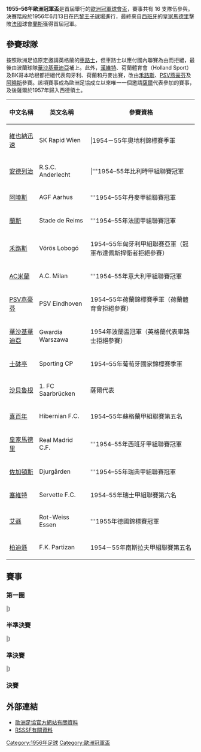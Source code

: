 {{noteTA
|G1=uefa
|T=zh:1955–56年欧洲冠军杯; zh-hans:1955–56年欧洲冠军杯; zh-hk:1955–56年歐洲冠軍球會盃
|1=zh-hans:裁判; zh-hant:裁判;
|2=zh-hans:里斯本竞技;zh-hk:士砵亭;zh-tw:里斯本競技;
|3=zh-hans:安德莱赫特;zh-hk:安德列治;zh-tw:安德萊赫特;
|4=zh-hans:希伯尼安; zh-hk:喜百年;
|5=zh-hans:PSV埃因霍温;zh-hk:PSV燕豪芬;zh-tw:PSV埃因霍溫;
}}
{{Infobox 國際足球賽事賽季
| tourney_name          = 歐洲冠軍盃
| year                  = 1955–56
| image                 = Paris-Parc-des-Princes.jpg
| size                  = 300px
| caption               = 決賽於[[巴黎|巴黎]]的[[奧林匹克國家綜合體育場|奧林匹克體育場]]舉行
| edition               = 1
| defending_champ_other = 
| dates                 = 1955年9月4日–1956年6月13日
| num_teams             = 16 隊
| associations          = 16
| champion_other        = {{flagicon|ESP|1945}} [[皇家馬德里足球俱樂部|皇家馬德里]]
| count                 = 1
| second_other          = {{flagicon|FRA}} [[蘭斯體育會|蘭斯]]
| matches               = 29
| goals                 = 127
| attendance            = 
| top_scorer            = {{flagicon|YUG}} [[米路天奴域|米路天奴域]]（8 球）
| player                = 
| prevseason            = 
| nextseason            = [[1956–57年歐洲冠軍盃|1956–57]]
}}

'''1955–56年歐洲冠軍盃'''是首屆舉行的[[歐洲冠軍聯賽|歐洲冠軍球會盃]]，賽事共有 16 支隊伍參與。決賽階段於1956年6月13日在[[巴黎王子球場|巴黎王子球場]]進行，最終來自[[西班牙|西班牙]]的[[皇家馬德里足球俱樂部|皇家馬德里]]擊敗[[法國|法國]]球會[[蘭斯足球俱樂部|蘭斯]]獲得首屆冠軍。

== 參賽球隊 ==
按照歐洲足協原定邀請英格蘭的[[車路士|車路士]]，但車路士以應付國內聯賽為由而拒絕，最後由波蘭球隊[[華沙基華迪亞足球會|華沙基華迪亞]]補上。此外，[[布達佩斯捍衛者足球俱樂部|漢維特]]、荷蘭體育會（Holland Sport）及BK哥本哈根都拒絕代表匈牙利、荷蘭和丹麥出賽，改由[[MTK布達佩斯足球俱樂部|禾路斯]]、[[PSV燕豪芬|PSV燕豪芬]]及[[奧胡斯體操協會俱樂部|阿曉斯]]參賽。該項賽事成為歐洲足協成立以來唯一一個邀請[[薩爾保護領|薩爾]]代表參加的賽事，及後薩爾於1957年歸入西德領土。
<!--Country borders incorrect-->
{{Location map+ |Europe |width=550 |float=right |caption='''1955–56年歐洲冠軍杯'''參賽球隊位置圖. |places=
{{Location map~ |Europe |lat=49.246389 |long=4.025     |label=<small>[[蘭斯足球俱樂部|蘭斯]]</small>|position=bottom}}
{{location map~ |Europe |lat=50.833333 |long=4.333333  |label=<small>[[皇家安德列治體育會|安德列治]]</small> |position=left}}
{{Location map~ |Europe |lat=44.8162   |long=20.4816   |label=<small>[[游擊隊足球俱樂部|柏迪遜]]</small>}}
{{Location map~ |Europe |lat=47.471944 |long=19.050278 |label=<small>[[MTK布達佩斯足球俱樂部|禾路斯]]</small>}}
{{Location map~ |Europe |lat=46.2      |long=6.15      |label=<small>[[塞爾維特足球俱樂部|塞維特]]</small>}}
{{Location map~ |Europe |lat=55.961667 |long=-3.165556 |label=<small>[[希伯尼安足球俱樂部|喜百年]]</small> }}
{{Location map~ |Europe |lat=38.752678 |long=-9.184681 |label=<small>[[葡萄牙士砵亭俱樂部|士砵亭]]</small>}}
{{location map~ |Europe |lat=59.34535  |long=18.079044 |label=<small>[[佐加頓斯IF|佐加頓斯]]</small>}}
{{Location map~ |Europe |lat=51.273    |long=7.047     |label=<small>[[紅白埃森足球俱樂部|艾遜]]</small>|position=right}}
{{Location map~ |Europe |lat=52.23     |long=21.010833 |label=<small>[[華沙基華迪亞體育會|華沙基華迪亞]]</small> }}
{{location map~ |Europe |lat=56.131944 |long=10.196389 |label=<small>[[奧胡斯體操協會俱樂部|阿曉斯]]</small>|position=right}}
{{Location map~ |Europe |lat=48.197778 |long=16.265278 |label=<small>[[維也納迅速足球會|維也納迅速]]</small>|position=left}}
{{Location map~ |Europe |lat=51.441664 |long=5.467563  |label=<small>[[PSV燕豪芬|PSV燕豪芬]]</small>|position=left}}
{{Location map~ |Europe |lat=45.47808  |long= 9.124    |label=<small>[[AC米蘭|AC米蘭]]</small>|position=bottom}}
{{Location map~ |Europe |lat=49.140    |long= 7.00     |label=<small>[[薩爾布呂肯足球俱樂部|沙貝魯根]]</small> |position=right}}
{{Location map~ |Europe |lat=40.453053 |long=-3.688356 |label=<small>[[皇家馬德里|皇家馬德里]]</small> |position=top}}
}}
{| class="wikitable" style=font-size:100%
|-
!中文名稱
!英文名稱
!參賽資格
|-
|{{flagicon|AUT}} [[維也納迅速足球會|維也納迅速]]||SK Rapid Wien|||1954－55年奧地利錦標賽季軍
|-
|{{flagicon|BEL}} [[皇家安德列治體育會|安德列治]]||R.S.C. Anderlecht|||'''1954–55年比利時甲組聯賽冠軍
|-
|{{flagicon|DEN}} [[奧胡斯體操協會俱樂部|阿曉斯]]||AGF Aarhus||'''1954–55年丹麥甲組聯賽冠軍
|-
|{{flagicon|FRA}} [[蘭斯足球俱樂部|蘭斯]]||Stade de Reims||'''1954–55年法國甲組聯賽冠軍
|-
|{{flagicon|HUN|1949}} [[MTK布達佩斯足球俱樂部|禾路斯]]||Vörös Lobogó||1954–55年匈牙利甲組聯賽亞軍（冠軍布達佩斯捍衛者拒絕參賽）
|-
|{{flagicon|ITA}} [[AC米蘭|AC米蘭]]||A.C. Milan||'''1954–55年意大利甲組聯賽冠軍
|-
|{{flagicon|NED}} [[PSV燕豪芬|PSV燕豪芬]]||PSV Eindhoven||1954–55年荷蘭錦標賽季軍（荷蘭體育會拒絕參賽）
|-
|{{flagicon|POL}} [[華沙基華迪亞體育會|華沙基華迪亞]]||Gwardia Warszawa||1954年波蘭盃冠軍（英格蘭代表車路士拒絕參賽）
|-
|{{flagicon|POR}} [[葡萄牙士砵亭俱樂部|士砵亭]]||Sporting CP||1954–55年葡萄牙國家錦標賽季軍
|-
|{{flagicon|SAA}} [[薩爾布呂肯足球俱樂部|沙貝魯根]]||1. FC Saarbrücken||薩爾代表
|-
|{{flagicon|SCO}} [[希伯尼安足球俱樂部|喜百年]]||Hibernian F.C.||1954–55年蘇格蘭甲組聯賽第五名
|-
|{{flagicon|ESP|1945}} [[皇家馬德里|皇家馬德里]]||Real Madrid C.F.||'''1954–55年西班牙甲組聯賽冠軍
|-
|{{flagicon|SWE}} [[佐加頓斯IF|佐加頓斯]]||Djurgården||'''1954–55年瑞典甲組聯賽冠軍
|-
|{{flagicon|SUI}} [[塞爾維特足球俱樂部|塞維特]]||Servette F.C.||1954–55年瑞士甲組聯賽第六名
|-
|{{flagicon|FRG}} [[紅白埃森足球俱樂部|艾遜]]||Rot-Weiss Essen||'''1955年德國錦標賽冠軍
|-
|{{flagicon|YUG}} [[游擊隊足球俱樂部|柏迪遜]]||F.K. Partizan||1954－55年南斯拉夫甲組聯賽第五名
|}

== 賽事 ==
=== 第一圈 ===
{{TwoLegStart}}
{{TwoLegResult|[[葡萄牙士砵亭俱樂部|士砵亭]]|POR|5–8|'''[[游擊隊足球俱樂部|柏迪遜]]'''|YUG|3–3|2–5}}
{{TwoLegResult|'''[[MTK布達佩斯足球俱樂部|禾路斯]]'''|HUN|10–4|[[皇家安德列治體育會|安德列治]]|BEL|6–3|4–1|var1=1949}}{{TwoLegResult|[[塞爾維特足球俱樂部|塞維特]]|SUI|0–7|'''[[皇家馬德里足球俱樂部|皇家馬德里]]'''|ESP|0–2|0–5|var2=1945}}
{{TwoLegResult|[[紅白埃森足球俱樂部|艾遜]]|FRG|1–5|'''[[希伯尼安足球俱樂部|喜百年]]'''|SCO|0–4|1–1}}
{{TwoLegResult|'''[[佐加頓斯IF|佐加頓斯]]'''|SWE|4–1|[[華沙基華迪亞體育會|華沙基華迪亞]]|POL|0–0|4–1}}
{{TwoLegResult|[[奧胡斯體操協會俱樂部|阿曉斯]]|DEN|2–4|'''[[蘭斯足球俱樂部|蘭斯]]'''|FRA|0–2|2–2}}
{{TwoLegResult|'''[[維也納迅速足球會|維也納迅速]]'''|AUT|6–2|[[PSV燕豪芬|PSV燕豪芬]]|NED|6–1|0–1}}
{{TwoLegResult|'''[[AC米蘭|AC米蘭]]'''|ITA|7–5|[[薩爾布呂肯足球俱樂部|沙貝魯根]]|SAA|3–4|4–1}}
|}

=== 半準決賽 ===
{{TwoLegStart}}
{{TwoLegResult|[[佐加頓斯IF|佐加頓斯]]|SWE|1–4|'''[[希伯尼安足球俱樂部|喜百年]]'''|SCO|1–3|0–1}}
{{TwoLegResult|'''[[蘭斯足球俱樂部|蘭斯]]'''|FRA|8–6|[[MTK布達佩斯足球俱樂部|禾路斯]]|HUN|4–2|4–4|var2=1949}}
{{TwoLegResult|'''[[皇家馬德里足球俱樂部|皇家馬德里]]'''|ESP|4–3|[[游擊隊足球俱樂部|柏迪遜]]|YUG|4–0|0–3|var1=1945}}
{{TwoLegResult|[[維也納迅速足球會|維也納迅速]]|AUT|3–8|'''[[AC米蘭|AC米蘭]]'''|ITA|1–1|2–7}}
|}

=== 準決賽 ===
{{TwoLegStart}}
{{TwoLegResult|'''[[蘭斯足球俱樂部|蘭斯]]'''|FRA|3–0|[[希伯尼安足球俱樂部|喜百年]]|SCO|2–0|1–0}}
{{TwoLegResult|'''[[皇家馬德里足球俱樂部|皇家馬德里]]'''|ESP|5–4|[[AC米蘭|AC米蘭]]|ITA|4–2|1–2|var1=1945}}
|}

=== 決賽 ===
{{main|1956年欧洲冠军杯决赛}}
{{footballbox
|date = 1956年6月13日
|team1 = [[皇家馬德里足球俱樂部|皇家馬德里]] {{flagicon|ESP|1945}}
|score = 4–3
|report = [https://web.archive.org/web/20131020103110/http://www.uefa.com/uefachampionsleague/season%3D1955/matches/round%3D894/match%3D61178/postmatch/lineups/index.html 報告]
|team2 = {{flagicon|FRA}} [[蘭斯足球俱樂部|蘭斯]]
|goals1 = [[迪史提芬奴|迪史提芬奴]] {{goal|14}}<br> Héctor Rial {{goal|30||79}}<br> Marcos Alonso Marquitos {{goal|67}}
|goals2 = Michel Leblond {{goal|6}}<br> Jean Templin {{goal|10}}<br> Michel Hidalgo {{goal|62}}
|stadium = [[巴黎|巴黎]]，[[巴黎王子球場|巴黎王子球場]]
|attendance = 38,239
|referee = Arthur Edward Ellis（[[英格蘭足球總會|英格蘭]]）
}}

== 外部連結 ==
* [http://www.uefa.com/competitions/UCL/history/Season=1955/intro.html 歐洲足協官方網站有關資料]{{Wayback|url=http://www.uefa.com/competitions/UCL/history/Season=1955/intro.html |date=20090602193400 }}
* [http://www.rsssf.com/ec/ecomp.html RSSSF有關資料]{{Wayback|url=http://www.rsssf.com/ec/ecomp.html |date=20180116045414 }}

{{歐洲冠軍聯賽球季}}
{{國際俱樂部足球}}

[[Category:1956年足球|Category:1956年足球]]
[[Category:歐洲冠軍盃|Category:歐洲冠軍盃]]